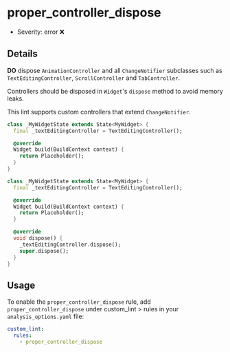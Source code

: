 # proper_controller_dispose

- Severity: error ❌

## Details

**DO** dispose `AnimationController` and all `ChangeNotifier` subclasses such as `TextEditingController`, `ScrollController` and `TabController`.

Controllers should be disposed in `Widget`'s `dispose` method to avoid memory leaks.

<Info>This lint supports custom controllers that extend `ChangeNotifier`.</Info>

```dart title="Bad"
class _MyWidgetState extends State<MyWidget> {
  final _textEditingController = TextEditingController();

  @override
  Widget build(BuildContext context) {
    return Placeholder();
  }
}
```

```dart title="Good"
class _MyWidgetState extends State<MyWidget> {
  final _textEditingController = TextEditingController();

  @override
  Widget build(BuildContext context) {
    return Placeholder();
  }

  @override
  void dispose() {
    _textEditingController.dispose();
    super.dispose();
  }
}
```

## Usage

To enable the `proper_controller_dispose` rule, add `proper_controller_dispose` under custom_lint > rules in your `analysis_options.yaml` file:

```yaml
custom_lint:
  rules:
    - proper_controller_dispose
```
